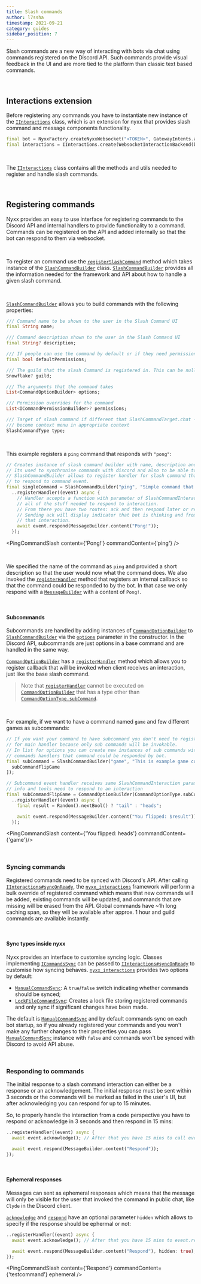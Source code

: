 ---
title: Slash commands
author: l7ssha
timestamp: 2021-09-21
category: guides
sidebar_position: 7
---


Slash commands are a new way of interacting with bots via chat using commands registered on the Discord API.
Such commands provide visual feedback in the UI and are more tied to the platform than classic text based commands.

<br />

## Interactions extension

Before registering any commands you have to instantiate new instance of the [`IInteractions`] class, which is an extension for
nyxx that provides slash command and message components functionality.

```dart
final bot = NyxxFactory.createNyxxWebsocket("<TOKEN>", GatewayIntents.allUnprivileged);
final interactions = IInteractions.create(WebsocketInteractionBackend(bot));
```

<br />

The [`IInteractions`] class contains all the methods and utils needed to register and handle slash commands.

<br />

## Registering commands

Nyxx provides an easy to use interface for registering commands to the Discord API and internal handlers to provide functionality to a command. Commands can be registered on the API and added internally so that the bot can respond to them via websocket.

<br />

To register an command use the [`registerSlashCommand`] method which takes instance of the [`SlashCommandBuilder`] class.
[`SlashCommandBuilder`] provides all the information needed for the framework and API about how to handle a given slash command.

<br />

[`SlashCommandBuilder`] allows you to build commands with the following properties:

```dart
/// Command name to be shown to the user in the Slash Command UI
final String name;

/// Command description shown to the user in the Slash Command UI
final String? description;

/// If people can use the command by default or if they need permissions to use it.
final bool defaultPermissions;

/// The guild that the slash Command is registered in. This can be null if its a global command.
Snowflake? guild;

/// The arguments that the command takes
List<CommandOptionBuilder> options;

/// Permission overrides for the command
List<ICommandPermissionBuilder>? permissions;

/// Target of slash command if different that SlashCommandTarget.chat - slash command will
/// become context menu in appropriate context
SlashCommandType type;
```

<br />

This example registers a `ping` command that responds with `"pong"`:

```dart
// Creates instance of slash command builder with name, description and sub options.
// Its used to synchronise commands with discord and also to be able to respond to them.
// SlashCommandBuilder allows to register handler for slash command that you will be able
// to respond to command event.
final singleCommand = SlashCommandBuilder("ping", "Simple command that responds with `pong`", [])
  ..registerHandler((event) async {
    // Handler accepts a function with parameter of SlashCommandInteraction which contains
    // all of the stuff needed to respond to interaction.
    // From there you have two routes: ack and then respond later or respond immediately without ack.
    // Sending ack will display indicator that bot is thinking and from there you will have 15 mins to respond to
    // that interaction.
    await event.respond(MessageBuilder.content("Pong!"));
  });
```

<PingCommandSlash content={'Pong!'} commandContent={'ping'} />

<br />

We specified the name of the command as `ping` and provided a short description so that the user would now what the command does. We also invoked the [`registerHandler`] method that registers an internal callback so that the command could be responded to by the bot. In that case we only respond with a [`MessageBuilder`] with a content of `Pong!`.

<br />

#### Subcommands

Subcommands are handled by adding instances of [`CommandOptionBuilder`] to [`SlashCommandBuilder`] via the [`options`] parameter in the constructor. In the Discord API, subcommands are just options in a base command and are handled in the same way.

[`CommandOptionBuilder`] has a [`registerHandler`] method which allows you to register callback that will be invoked when client receives an interaction, just like the base slash command.

> Note that [`registerHandler`] cannot be executed on [`CommandOptionBuilder`] that has a type other than [`CommandOptionType.subCommand`].

<br />

For example, if we want to have a command named `game` and few different games as subcommands:

```dart
// If you want your command to have subcommand you don't need to register handler
// for main handler because only sub commands will be invokable.
// In list for options you can create new instances of sub commands with
// commands handlers that command could be responded by bot.
final subCommand = SlashCommandBuilder("game", "This is example game command", [
  subCommandFlipGame
]);

// Subcommand event handler receives same SlashCommandInteraction parameter with all
// info and tools need to respond to an interaction
final subCommandFlipGame = CommandOptionBuilder(CommandOptionType.subCommand, "coinflip", "Coin flip game")
  ..registerHandler((event) async {
    final result = Random().nextBool() ? "tail" : "heads";

    await event.respond(MessageBuilder.content("You flipped: $result"));
  });
```

<PingCommandSlash content={'You flipped: heads'} commandContent={'game'}/>

<br />

### Syncing commands

Registered commands need to be synced with Discord's API. After calling [`IInteractions#syncOnReady`], the [`nyxx_interactions`] framework will perform a bulk override of registered command which means that new commands will be added, existing commands will be updated, and commands that are missing will be erased from the API. Global commands have ~1h long caching span, so they will be available after approx. 1 hour and guild commands are available instantly.

<br />

#### Sync types inside nyxx

Nyxx provides an interface to customise syncing logic. Classes implementing [`ICommandsSync`] can be passed to [`IInteractions#syncOnReady`] to customise how syncing behaves. [`nyxx_interactions`] provides two options by default:

- [`ManualCommandSync`]: A `true`/`false` switch indicating whether commands should be synced;
- [`LockFileCommandSync`]: Creates a lock file storing registered commands and only sync if significant changes have been made.

The default is [`ManualCommandSync`] and by default commands sync on each bot startup, so if you already registered your commands and you won't make any further changes to their properties you can pass [`ManualCommandSync`] instance with `false` and commands won't be synced with Discord to avoid API abuse.

<br />

### Responding to commands

The initial response to a slash command interaction can either be a response or an acknowledgement. The initial response must be sent within 3 seconds or the commands will be marked as failed in the user's UI, but after acknowledging you can respond for up to 15 minutes.

So, to properly handle the interaction from a code perspective you have to respond or acknowledge in 3 seconds and then respond in 15 mins:

```dart
..registerHandler((event) async {
  await event.acknowledge(); // After that you have 15 mins to call event.respond

  await event.respond(MessageBuilder.content("Respond"));
});
```

<br />

#### Ephemeral responses

Messages can sent as ephemeral responses which means that the message will only be visible for the user that invoked the command in public chat, like `Clyde` in the Discord client.

[`acknowledge`] and [`respond`] have an optional parameter `hidden` which allows to specify if the response should be ephermal or not:

```dart
..registerHandler((event) async {
  await event.acknowledge(); // After that you have 15 mins to event.respond

  await event.respond(MessageBuilder.content("Respond"), hidden: true);
});
```

<PingCommandSlash content={'Respond'} commandContent={'testcommand'} ephemeral />

[`nyxx_interactions`]: https://github.com/nyxx-discord/nyxx_interactions
[`IInteractions`]: https://pub.dev/documentation/nyxx_interactions/latest/nyxx_interactions/IInteraction-class.html
[`registerSlashCommand`]: https://pub.dev/documentation/nyxx_interactions/latest/nyxx_interactions/IInteractions/registerSlashCommand.html
[`SlashCommandBuilder`]: https://pub.dev/documentation/nyxx_interactions/latest/nyxx_interactions/SlashCommandBuilder-class.html
[`registerHandler`]: https://pub.dev/documentation/nyxx_interactions/latest/nyxx_interactions/CommandOptionBuilder/registerHandler.html
[`MessageBuilder`]: https://pub.dev/documentation/nyxx/latest/nyxx/MessageBuilder-class.html
[`CommandOptionBuilder`]: https://pub.dev/documentation/nyxx_interactions/latest/nyxx_interactions/CommandOptionBuilder-class.html
[`options`]: https://pub.dev/documentation/nyxx_interactions/latest/nyxx_interactions/CommandOptionType-class.html
[`CommandOptionType.subCommand`]: https://pub.dev/documentation/nyxx_interactions/latest/nyxx_interactions/CommandOptionType/subCommand-constant.html
[`IInteractions#syncOnReady`]: https://pub.dev/documentation/nyxx_interactions/latest/nyxx_interactions/IInteractions/syncOnReady.html
[`ICommandsSync`]: https://pub.dev/documentation/nyxx_interactions/latest/nyxx_interactions/ICommandsSync-class.html
[`ManualCommandSync`]: https://pub.dev/documentation/nyxx_interactions/latest/nyxx_interactions/ManualCommandSync-class.html
[`LockFileCommandSync`]: https://pub.dev/documentation/nyxx_interactions/latest/nyxx_interactions/LockFileCommandSync-class.html
[`acknowledge`]: https://pub.dev/documentation/nyxx_interactions/latest/nyxx_interactions/IInteractionEventWithAcknowledge/acknowledge.html
[`respond`]: https://pub.dev/documentation/nyxx_interactions/latest/nyxx_interactions/IInteractionEventWithAcknowledge/respond.html